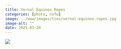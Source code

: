 ```yaml
---
title: Vernal Equinox Ropes
categories: [photo, nsfw]
image: ../www/images/ties/vernal-equinox-ropes.jpg
image-alt: ""
date: 2025-03-20
---
```



![](../www/images/ties/vernal-equinox-ropes.jpg)

